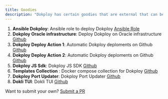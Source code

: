 ```yaml
---
title: Goodies
description: "Dokploy has certain goodies that are external that can be used with Dokploy."
---
```



1. **Ansible Dokploy**: Ansible role to deploy Dokploy [Ansible Role](https://github.com/jacobtipp/ansible-dokploy)
2. **Dokploy Oracle infrastructure**: Deploy Dokploy on Oracle infrastructure [Github](https://github.com/statickidz/dokploy-oci-free)
3. **Dokploy Deploy Action 1**: Automatic Dokploy deploments on Github [Github](https://github.com/benbristow/dokploy-deploy-action)
4. **Dokploy Deploy Action 2**: Automatic Dokploy deploments on Github [Github](https://github.com/jmischler72/dokploy-deploy-action)
5. **Dokploy JS Sdk**: Dokploy JS SDK [Github](https://github.com/quiint/dokploy.js)
6. **Templates Collection** : Docker compose collection for Dokploy [Github](https://github.com/benbristow/dokploy-compose-templates)
7. **Dokploy Port Updater**: Dokploy Port Updater [Github](https://github.com/clockradios/dokploy-port-updater)
8. **Dokli TUI**: Dokli TUI [Github](https://github.com/jonykalavera/dokli)

Want to submit your own? [Submit a PR](https://github.com/Dokploy/website/blob/main/README.md)
